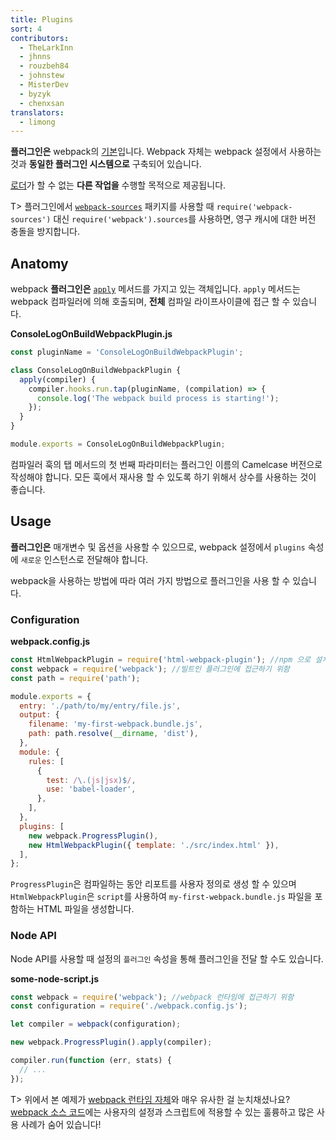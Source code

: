 ```yaml
---
title: Plugins
sort: 4
contributors:
  - TheLarkInn
  - jhnns
  - rouzbeh84
  - johnstew
  - MisterDev
  - byzyk
  - chenxsan
translators:
  - limong
---
```


**플러그인은** webpack의 [기본](https://github.com/webpack/tapable)입니다. Webpack 자체는 webpack 설정에서 사용하는 것과 **동일한 플러그인 시스템으로** 구축되어 있습니다.

[로더](/concepts/loaders)가 할 수 없는 **다른 작업을** 수행할 목적으로 제공됩니다.

T> 플러그인에서 [`webpack-sources`](https://github.com/webpack/webpack-sources) 패키지를 사용할 때 `require('webpack-sources')` 대신 `require('webpack').sources`를 사용하면, 영구 캐시에 대한 버전 충돌을 방지합니다.

## Anatomy

webpack **플러그인은** [`apply`](https://developer.mozilla.org/en-US/docs/Web/JavaScript/Reference/Global_Objects/Function/apply) 메서드를 가지고 있는 객체입니다. `apply` 메서드는 webpack 컴파일러에 의해 호출되며, **전체** 컴파일 라이프사이클에 접근 할 수 있습니다.

**ConsoleLogOnBuildWebpackPlugin.js**

```javascript
const pluginName = 'ConsoleLogOnBuildWebpackPlugin';

class ConsoleLogOnBuildWebpackPlugin {
  apply(compiler) {
    compiler.hooks.run.tap(pluginName, (compilation) => {
      console.log('The webpack build process is starting!');
    });
  }
}

module.exports = ConsoleLogOnBuildWebpackPlugin;
```

컴파일러 훅의 탭 메서드의 첫 번째 파라미터는 플러그인 이름의 Camelcase 버전으로 작성해야 합니다. 모든 훅에서 재사용 할 수 있도록 하기 위해서 상수를 사용하는 것이 좋습니다.

## Usage

**플러그인은** 매개변수 및 옵션을 사용할 수 있으므로, webpack 설정에서 `plugins` 속성에 `새로운` 인스턴스로 전달해야 합니다.

webpack을 사용하는 방법에 따라 여러 가지 방법으로 플러그인을 사용 할 수 있습니다.

### Configuration

**webpack.config.js**

```javascript
const HtmlWebpackPlugin = require('html-webpack-plugin'); //npm 으로 설치됨
const webpack = require('webpack'); //빌트인 플러그인에 접근하기 위함
const path = require('path');

module.exports = {
  entry: './path/to/my/entry/file.js',
  output: {
    filename: 'my-first-webpack.bundle.js',
    path: path.resolve(__dirname, 'dist'),
  },
  module: {
    rules: [
      {
        test: /\.(js|jsx)$/,
        use: 'babel-loader',
      },
    ],
  },
  plugins: [
    new webpack.ProgressPlugin(),
    new HtmlWebpackPlugin({ template: './src/index.html' }),
  ],
};
```

`ProgressPlugin`은 컴파일하는 동안 리포트를 사용자 정의로 생성 할 수 있으며 `HtmlWebpackPlugin`은 `script`를 사용하여 `my-first-webpack.bundle.js` 파일을 포함하는 HTML 파일을 생성합니다.

### Node API

Node API를 사용할 때 설정의 `플러그인` 속성을 통해 플러그인을 전달 할 수도 있습니다.

**some-node-script.js**

```javascript
const webpack = require('webpack'); //webpack 런타임에 접근하기 위함
const configuration = require('./webpack.config.js');

let compiler = webpack(configuration);

new webpack.ProgressPlugin().apply(compiler);

compiler.run(function (err, stats) {
  // ...
});
```

T> 위에서 본 예제가 [webpack 런타임 자체](https://github.com/webpack/webpack/blob/e7087ffeda7fa37dfe2ca70b5593c6e899629a2c/bin/webpack.js#L290-L292)와 매우 유사한 걸 눈치채셨나요? [webpack 소스 코드](https://github.com/webpack/webpack)에는 사용자의 설정과 스크립트에 적용할 수 있는 훌륭하고 많은 사용 사례가 숨어 있습니다!
